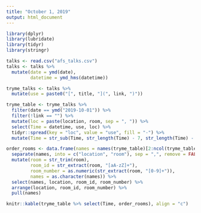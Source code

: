 ---
title: "October 1, 2019"
output: html_document
---

```{r, echo = FALSE, message = FALSE, warning = FALSE}
library(dplyr)
library(lubridate)
library(tidyr)
library(stringr)

talks <- read.csv("afs_talks.csv")
talks <- talks %>%
  mutate(date = ymd(date),
         datetime = ymd_hms(datetime))

tryme_talks <- talks %>%
  mutate(use = paste0("[", title, "](", link, ")"))

tryme_table <- tryme_talks %>%
  filter(date == ymd("2019-10-01")) %>%
  filter(!link == "") %>%
  mutate(loc = paste(location, room, sep = ", ")) %>%
  select(Time = datetime, use, loc) %>%
  tidyr::spread(key = "loc", value = "use", fill = "-") %>%
  mutate(Time = str_sub(Time, str_length(Time) - 7, str_length(Time) - 3))

order_rooms <- data.frame(names = names(tryme_table)[2:ncol(tryme_table)]) %>%
  separate(names, into = c("location", "room"), sep = ",", remove = FALSE) %>%
  mutate(room = str_trim(room),
         room_id = str_extract(room, "[aA-zZ]+"), 
         room_number = as.numeric(str_extract(room, "[0-9]+")),
         names = as.character(names)) %>%
  select(names, location, room_id, room_number) %>%
  arrange(location, room_id, room_number) %>%
  pull(names)

knitr::kable(tryme_table %>% select(Time, order_rooms), align = "c")
```